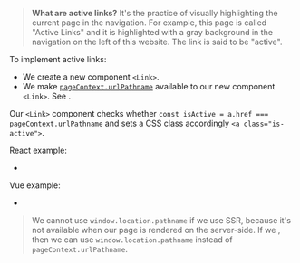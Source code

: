 
> **What are active links?** It's the practice of visually highlighting the current page in the navigation.
> For example, this page is called "Active Links" and it is highlighted with a gray background in the navigation on the left of this website.
> The link is said to be "active".

To implement active links:
 - We create a new component `<Link>`.
 - We make [`pageContext.urlPathname`](/pageContext) available to our new component `<Link>`. See <Link href="/pageContext-anywhere"/>.

Our `<Link>` component checks whether `const isActive = a.href === pageContext.urlPathname` and sets a CSS class accordingly `<a class="is-active">`.

React example:
 - <RepoLink path='/boilerplates/boilerplate-react/renderer/Link.jsx' />

Vue example:
 - <RepoLink path='/boilerplates/boilerplate-vue/renderer/Link.vue' />

> We cannot use `window.location.pathname` if we use SSR, because it's not available when our page is rendered on the server-side.
> If we <Link text="render our page as SPA" href="/render-modes" />, then we can use `window.location.pathname` instead of `pageContext.urlPathname`.
